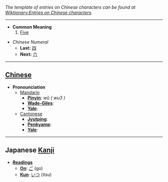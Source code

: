 ''The template of entries on Chinese characters can be found at [[Wiktionary:Entries on Chinese characters]].''

----

* '''Common Meaning'''
*# [[Five]]

*''Chinese Numeral''
**'''Last:''' [[四]]
**'''Next:''' [[六]]

----

== [[Chinese]] ==

*'''Pronounciation '''
**[[Mandarin]]
***'''[[Pinyin]]''': ''wǔ ( wu3 )''
***'''[[Wade-Giles]]''': 
***'''[[Yale]]''': 
**[[Cantonese]]
***'''[[Jyutping]]''': 
***'''[[Penkyamp]]''': 
***'''[[Yale]]''': 

----

== Japanese [[Kanji]] ==

*'''[[Reading]]s'''
**'''[[On]]''': [[ご]] (go)
**'''[[Kun]]''': [[いつ]] (itsu)